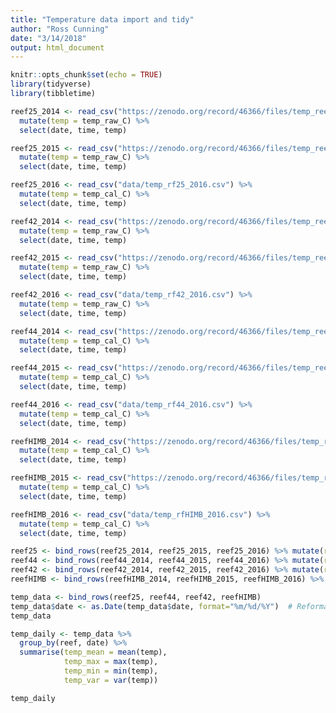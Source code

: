 ```yaml
---
title: "Temperature data import and tidy"
author: "Ross Cunning"
date: "3/14/2018"
output: html_document
---
```


```r
knitr::opts_chunk$set(echo = TRUE)
library(tidyverse)
library(tibbletime)
```

```r
reef25_2014 <- read_csv("https://zenodo.org/record/46366/files/temp_reef25_2014.csv") %>%
  mutate(temp = temp_raw_C) %>% 
  select(date, time, temp)

reef25_2015 <- read_csv("https://zenodo.org/record/46366/files/temp_reef25_2015.csv") %>%
  mutate(temp = temp_raw_C) %>% 
  select(date, time, temp)

reef25_2016 <- read_csv("data/temp_rf25_2016.csv") %>%
  mutate(temp = temp_cal_C) %>% 
  select(date, time, temp)

reef42_2014 <- read_csv("https://zenodo.org/record/46366/files/temp_reef42_2014.csv") %>%
  mutate(temp = temp_raw_C) %>% 
  select(date, time, temp)

reef42_2015 <- read_csv("https://zenodo.org/record/46366/files/temp_reef42_2015.csv") %>%
  mutate(temp = temp_raw_C) %>% 
  select(date, time, temp)

reef42_2016 <- read_csv("data/temp_rf42_2016.csv") %>%
  mutate(temp = temp_raw_C) %>% 
  select(date, time, temp)

reef44_2014 <- read_csv("https://zenodo.org/record/46366/files/temp_reef44_2014.csv") %>%
  mutate(temp = temp_cal_C) %>% 
  select(date, time, temp)

reef44_2015 <- read_csv("https://zenodo.org/record/46366/files/temp_reef44_2015.csv") %>%
  mutate(temp = temp_cal_C) %>% 
  select(date, time, temp)

reef44_2016 <- read_csv("data/temp_rf44_2016.csv") %>%
  mutate(temp = temp_cal_C) %>% 
  select(date, time, temp)

reefHIMB_2014 <- read_csv("https://zenodo.org/record/46366/files/temp_reefHIMB_2014.csv") %>%
  mutate(temp = temp_cal_C) %>% 
  select(date, time, temp)

reefHIMB_2015 <- read_csv("https://zenodo.org/record/46366/files/temp_reefHIMB_2015.csv") %>%
  mutate(temp = temp_cal_C) %>% 
  select(date, time, temp)

reefHIMB_2016 <- read_csv("data/temp_rfHIMB_2016.csv") %>%
  mutate(temp = temp_cal_C) %>% 
  select(date, time, temp)
```

```r
reef25 <- bind_rows(reef25_2014, reef25_2015, reef25_2016) %>% mutate(reef = "reef_25")
reef44 <- bind_rows(reef44_2014, reef44_2015, reef44_2016) %>% mutate(reef = "reef_44")
reef42 <- bind_rows(reef42_2014, reef42_2015, reef42_2016) %>% mutate(reef = "reef_42")
reefHIMB <- bind_rows(reefHIMB_2014, reefHIMB_2015, reefHIMB_2016) %>% mutate(reef = "reef_himb")

temp_data <- bind_rows(reef25, reef44, reef42, reefHIMB)
temp_data$date <- as.Date(temp_data$date, format="%m/%d/%Y")  # Reformat date and convert to date class
temp_data
```

```r
temp_daily <- temp_data %>%
  group_by(reef, date) %>%
  summarise(temp_mean = mean(temp),
            temp_max = max(temp),
            temp_min = min(temp),
            temp_var = var(temp))

temp_daily
```

